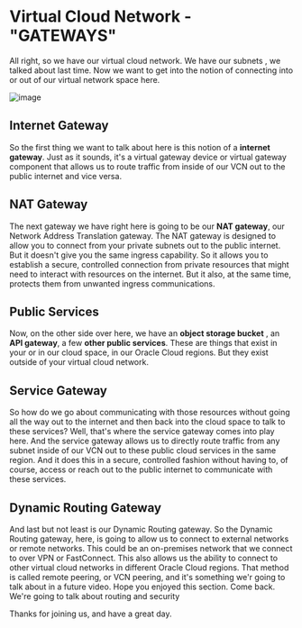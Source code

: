 # Virtual Cloud Network -  "GATEWAYS"

All right, so we have our virtual cloud network. We have our subnets , we talked about last time. Now we want to get into the notion of connecting into or out of our virtual network space here. 

![image](https://user-images.githubusercontent.com/103866475/205823517-3931687b-2042-47e0-84e5-96f1ce8d623a.png)


## Internet Gateway

So the first thing we want to talk about here is this notion of a **internet gateway**. Just as it sounds, it's a virtual gateway device or virtual gateway component that allows us to route traffic from inside of our VCN out to the public internet and vice versa. 

## NAT Gateway

The next gateway we have right here is going to be our **NAT gateway**, our Network Address Translation gateway. The NAT gateway is designed to allow you to connect from your private subnets out to the public internet. But it doesn't give you the same ingress capability. So it allows you to establish a secure, controlled connection from private resources that might need to interact with resources on the internet. But it also, at the same time, protects them from unwanted ingress communications. 

## Public Services

Now, on the other side over here, we have an **object storage bucket** , an **API gateway**, a few **other public services**. These are things that exist in your or in our cloud space, in our Oracle Cloud regions. But they exist outside of your virtual cloud network. 

## Service Gateway

So how do we go about communicating with those resources without going all the way out to the internet and then back into the cloud space to talk to these services? Well, that's where the service gateway comes into play here. And the service gateway allows us to directly route traffic from any subnet inside of our VCN out to these public cloud services in the same region. And it does this in a secure, controlled fashion without having to, of course, access or reach out to the public internet to communicate with these services. 

## Dynamic Routing Gateway

And last but not least is our Dynamic Routing gateway. So the Dynamic Routing gateway, here, is going to allow us to connect to external networks or remote networks. This could be an on-premises network that we connect to over VPN or FastConnect. This also allows us the ability to connect to other virtual cloud networks in different Oracle Cloud regions. That method is called remote peering, or VCN peering, and it's something we'r going to talk about in a future video. Hope you enjoyed this section. Come back. We're going to talk about routing and security

Thanks for joining us,
and have a great day.

